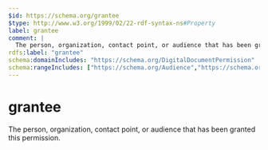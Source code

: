 ```yaml
---
$id: https://schema.org/grantee
$type: http://www.w3.org/1999/02/22-rdf-syntax-ns#Property
label: grantee
comment: |
  The person, organization, contact point, or audience that has been granted this permission.
rdfs:label: "grantee"
schema:domainIncludes: "https://schema.org/DigitalDocumentPermission"
schema:rangeIncludes: ["https://schema.org/Audience","https://schema.org/Organization","https://schema.org/ContactPoint","https://schema.org/Person"]
---
```


# grantee

The person, organization, contact point, or audience that has been granted this permission.

